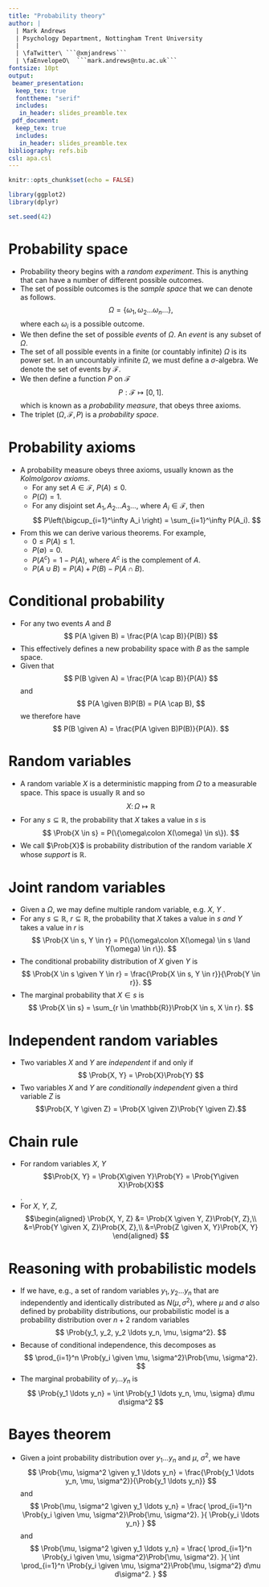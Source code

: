 ```yaml
---
title: "Probability theory"
author: |
  | Mark Andrews
  | Psychology Department, Nottingham Trent University
  |   
  | \faTwitter\ ```@xmjandrews```
  | \faEnvelopeO\  ```mark.andrews@ntu.ac.uk```
fontsize: 10pt
output:
 beamer_presentation:
  keep_tex: true
  fonttheme: "serif"
  includes:
   in_header: slides_preamble.tex
 pdf_document: 
  keep_tex: true
  includes:
   in_header: slides_preamble.tex
bibliography: refs.bib
csl: apa.csl
---
```

```r
knitr::opts_chunk$set(echo = FALSE)

library(ggplot2)
library(dplyr)

set.seed(42)
```

# Probability space

* Probability theory begins with a *random experiment*. This is anything that can have a number of different possible outcomes.
* The set of possible outcomes is the *sample space* that we can denote as follows.
$$
\Omega = \{\omega_1, \omega_2 \ldots \omega_n \ldots\},
$$
where each $\omega_i$ is a possible outcome.
* We then define the set of possible *events* of $\Omega$. An *event* is any subset of $\Omega$.
* The set of all possible events in a finite (or countably infinite) $\Omega$ is its power set. In an uncountably infinite $\Omega$, we must define a $\sigma$-algebra. We denote the set of events by $\mathcal{F}$.
* We then define a function $P$ on $\mathcal{F}$
$$
P: \mathcal{F} \mapsto [0, 1].
$$
which is known as a *probability measure*, that obeys three axioms.
* The triplet $(\Omega, \mathcal{F}, P)$ is a *probability space*.

# Probability axioms

* A probability measure obeys three axioms, usually known as the *Kolmolgorov axioms*.
  * For any set $A \in \mathcal{F}$, $P(A) \leq 0$.
  * $P(\Omega) = 1$.
  * For any disjoint set $A_1, A_2 \ldots A_3 \ldots$, where $A_i \in \mathcal{F}$, then
  $$
  P\left(\bigcup_{i=1}^\infty A_i \right) = \sum_{i=1}^\infty P(A_i).
  $$
  
* From this we can derive various theorems. For example,
  * $0 \leq P(A) \leq 1$.
  * $P(\emptyset) = 0$.
  * $P(A^c) = 1 - P(A)$, where $A^c$ is the complement of $A$.
  * $P(A \cup B) = P(A) + P(B) - P(A \cap B)$.
  
# Conditional probability

* For any two events $A$ and $B$
$$
P(A \given B) = \frac{P(A \cap B)}{P(B)}
$$
* This effectively defines a new probability space with $B$ as the sample space.
* Given that
$$
P(B \given A) = \frac{P(A \cap B)}{P(A)}
$$
and
$$
P(A \given B)P(B) = P(A \cap B),
$$
we therefore have
$$
P(B \given A) = \frac{P(A \given B)P(B)}{P(A)}.
$$


# Random variables

* A random variable $X$ is a deterministic mapping from $\Omega$ to a measurable space. This space is usually $\mathbb{R}$ and so
$$
X \colon \Omega \mapsto \mathbb{R}
$$
* For any $s \subseteq \mathbb{R}$, the probability that $X$ takes a value in $s$ is
$$
\Prob{X \in s} = P(\{\omega\colon X(\omega) \in s\}).
$$
* We call $\Prob{X}$ is probability distribution of the random variable $X$ whose *support* is $\mathbb{R}$.

# Joint random variables

* Given a $\Omega$, we may define multiple random variable, e.g. $X$, $Y$ \ldots.
* For any $s \subseteq \mathbb{R}$, $r \subseteq \mathbb{R}$, the probability that $X$ takes a value in $s$ *and* $Y$ takes a value in $r$ is 
$$
\Prob{X \in s, Y \in r} = P(\{\omega\colon X(\omega) \in s \land Y(\omega) \in r\}).
$$
* The conditional probability distribution of $X$ given $Y$ is 
$$
\Prob{X \in s \given Y \in r} = \frac{\Prob{X \in s, Y \in r}}{\Prob{Y \in r}}.
$$
* The marginal probability that $X \in s$ is 
$$
\Prob{X \in s} = \sum_{r \in \mathbb{R}}\Prob{X \in s, X \in r}.
$$


# Independent random variables

* Two variables $X$ and $Y$ are *independent* if and only if
$$
\Prob{X, Y} = \Prob{X}\Prob{Y}
$$
* Two variables $X$ and $Y$ are *conditionally independent* given a third variable $Z$ is
$$\Prob{X, Y \given Z} = \Prob{X \given Z}\Prob{Y \given Z}.$$

# Chain rule

* For random variables $X$, $Y$
$$\Prob{X, Y} = \Prob{X\given Y}\Prob{Y} = \Prob{Y\given X}\Prob{X}$$.
* For $X$, $Y$, $Z$,
$$\begin{aligned}
\Prob{X, Y, Z} &= \Prob{X \given Y, Z}\Prob{Y, Z},\\
&=\Prob{Y \given X, Z}\Prob{X, Z},\\
&=\Prob{Z \given X, Y}\Prob{X, Y}
\end{aligned}
$$

# Reasoning with probabilistic models

* If we have, e.g., a set of random variables $y_1, y_2 \ldots y_n$ that are independently and identically distributed as $N(\mu, \sigma^2)$, where $\mu$ and $\sigma$ also defined by probability distributions, our probabilistic model is a probability distribution over $n + 2$ random variables
$$
\Prob{y_1, y_2, y_2 \ldots y_n, \mu, \sigma^2}.
$$
* Because of conditional independence, this decomposes as
$$
\prod_{i=1}^n \Prob{y_i \given \mu, \sigma^2}\Prob{\mu, \sigma^2}.
$$
* The marginal probability of $y_i \ldots y_n$ is
$$
\Prob{y_1 \ldots y_n} = \int \Prob{y_1 \ldots y_n, \mu, \sigma} d\mu d\sigma^2
$$

# Bayes theorem

* Given a joint probability distribution over $y_1 \ldots y_n$ and $\mu$, $\sigma^2$, we have 
$$
\Prob{\mu, \sigma^2 \given y_1 \ldots y_n} = \frac{\Prob{y_1 \ldots y_n, \mu, \sigma^2}}{\Prob{y_1 \ldots y_n}}
$$
and 
$$
\Prob{\mu, \sigma^2 \given y_1 \ldots y_n} = \frac{
\prod_{i=1}^n \Prob{y_i \given \mu, \sigma^2}\Prob{\mu, \sigma^2}.
}{
\Prob{y_i \ldots y_n}
}
$$
and
$$
\Prob{\mu, \sigma^2 \given y_1 \ldots y_n} = \frac{
\prod_{i=1}^n \Prob{y_i \given \mu, \sigma^2}\Prob{\mu, \sigma^2}.
}{
\int \prod_{i=1}^n \Prob{y_i \given \mu, \sigma^2}\Prob{\mu, \sigma^2} d\mu d\sigma^2.
}
$$